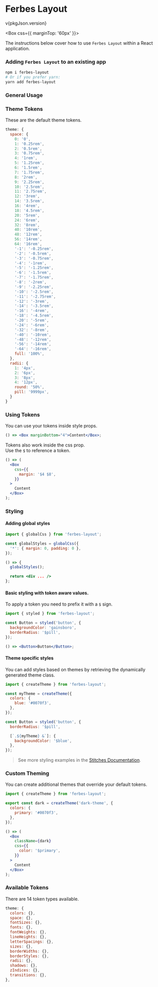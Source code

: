 
<Meta title="Getting Started" />

<Flex justify="center">
  <h1>Ferbes Layout</h1>
</Flex>
<Flex
  justify="center"
  css={{
    marginTop: '20px',
  }}
>
  <p>v{pkgJson.version}</p>
</Flex>

<Box css={{
  marginTop: '60px'
}}>

The instructions below cover how to use `Ferbes Layout` within a React application.

### Adding `Ferbes Layout` to an existing app

```bash
npm i ferbes-layout
# Or if you prefer yarn:
yarn add ferbes-layout
```

### General Usage

<Canvas withSource="open">
  <Story name="Usage">
    <Stack space="4">
      <Placeholder height={60} width={120} />
      <Placeholder height={60} width={120} />
      <Placeholder height={60} width={120} />
    </Stack>
  </Story>
</Canvas>

<Canvas withSource="open">
  <Story name="Responsive Props">
    <Stack
      space={{
        '@initial': 3,
        '@bp1': 8,
      }}
    >
      <Placeholder height={60} width={120} />
      <Placeholder height={60} width={120} />
      <Placeholder height={60} width={120} />
    </Stack>
  </Story>
</Canvas>

### Theme Tokens

These are the default theme tokens.

```js
theme: {
  space: {
    0: '0',
    1: '0.25rem',
    2: '0.5rem',
    3: '0.75rem',
    4: '1rem',
    5: '1.25rem',
    6: '1.5rem',
    7: '1.75rem',
    8: '2rem',
    9: '2.25rem',
    10: '2.5rem',
    11: '2.75rem',
    12: '3rem',
    14: '3.5rem',
    16: '4rem',
    18: '4.5rem',
    20: '5rem',
    24: '6rem',
    32: '8rem',
    40: '10rem',
    48: '12rem',
    56: '14rem',
    64: '16rem',
    '-1': '-0.25rem',
    '-2': '-0.5rem',
    '-3': '-0.75rem',
    '-4': '-1rem',
    '-5': '-1.25rem',
    '-6': '-1.5rem',
    '-7': '-1.75rem',
    '-8': '-2rem',
    '-9': '-2.25rem',
    '-10': '-2.5rem',
    '-11': '-2.75rem',
    '-12': '-3rem',
    '-14': '-3.5rem',
    '-16': '-4rem',
    '-18': '-4.5rem',
    '-20': '-5rem',
    '-24': '-6rem',
    '-32': '-8rem',
    '-40': '-10rem',
    '-48': '-12rem',
    '-56': '-14rem',
    '-64': '-16rem',
    full: '100%',
  },
  radii: {
    1: '4px',
    2: '6px',
    3: '8px',
    4: '12px',
    round: '50%',
    pill: '9999px',
  }
}
```

### Using Tokens

You can use your tokens inside style props.

```jsx
() => <Box marginBottom="4">Content</Box>;
```

Tokens also work inside the css prop.<br />
Use the `$` to reference a token.

```jsx
() => (
  <Box
    css={{
      margin: '$4 $8',
    }}
  >
    Content
  </Box>
);
```

### Styling

#### Adding global styles

```jsx
import { globalCss } from 'ferbes-layout';

const globalStyles = globalCss({
  '*': { margin: 0, padding: 0 },
});

() => {
  globalStyles();

  return <div ... />
};
```

#### Basic styling with token aware values.

To apply a token you need to prefix it with a `$` sign.

```jsx
import { styled } from 'ferbes-layout';

const Button = styled('button', {
  backgroundColor: 'gainsboro',
  borderRadius: '$pill',
});

() => <Button>Button</Button>;
```

#### Theme specific styles

You can add styles based on themes by retrieving the dynamically generated theme class.

```jsx
import { createTheme } from 'ferbes-layout';

const myTheme = createTheme({
  colors: {
    blue: '#0070f3',
  },
});

const Button = styled('button', {
  borderRadius: '$pill',

  [`.${myTheme} &`]: {
    backgroundColor: '$blue',
  },
});
```

> See more styling examples in the [Stitches Documentation](https://stitches.dev/docs/styling).

### Custom Theming

You can create additional themes that override your default tokens.

```jsx
import { createTheme } from 'ferbes-layout';

export const dark = createTheme('dark-theme', {
  colors: {
    primary: '#0070f3',
  },
});

() => (
  <Box
    className={dark}
    css={{
      color: '$primary',
    }}
  >
    Content
  </Box>
);
```

### Available Tokens

There are 14 token types available.

```js
theme: {
  colors: {},
  space: {},
  fontSizes: {},
  fonts: {},
  fontWeights: {},
  lineHeights: {},
  letterSpacings: {},
  sizes: {},
  borderWidths: {},
  borderStyles: {},
  radii: {},
  shadows: {},
  zIndices: {},
  transitions: {},
},
```

</Box>
